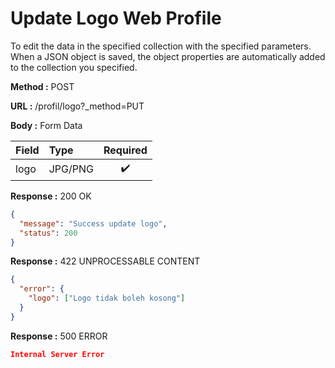 
# Update Logo Web Profile

To edit the data in the specified collection with the specified parameters.
When a JSON object is saved, the object properties are automatically added to the collection you specified.

**Method :** <Badge variant="success">POST</Badge>

**URL :** <Badge variant="dark">/profil/logo?_method=PUT</Badge>

**Body :** <Badge variant="purple">Form Data</Badge>

| Field | Type    | Required |
| :---- | :------ | :------: |
| logo  | JPG/PNG |    ✔️    |

**Response :** <BadgeOutline variant="success">200 OK</BadgeOutline>

```json
{
  "message": "Success update logo",
  "status": 200
}
```

**Response :** <BadgeOutline variant="info">422 UNPROCESSABLE CONTENT</BadgeOutline>

```json
{
  "error": {
    "logo": ["Logo tidak boleh kosong"]
  }
}
```

**Response :** <BadgeOutline variant="danger">500 ERROR</BadgeOutline>

```json
Internal Server Error
```
